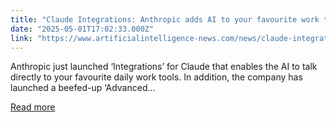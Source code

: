 ```yaml
---
title: "Claude Integrations: Anthropic adds AI to your favourite work tools"
date: "2025-05-01T17:02:33.000Z"
link: "https://www.artificialintelligence-news.com/news/claude-integrations-anthropic-adds-ai-favourite-work-tools/"
---
```


Anthropic just launched &#8216;Integrations&#8217; for Claude that enables the AI to talk directly to your favourite daily work tools. In addition, the company has launched a beefed-up &#8216;Advanced...

[Read more](https://www.artificialintelligence-news.com/news/claude-integrations-anthropic-adds-ai-favourite-work-tools/)
